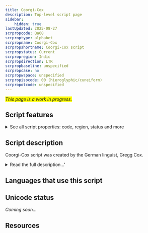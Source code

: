 ```yaml
---
title: Coorgi-Cox
description: Top-level script page
sidebar:
    hidden: true
lastUpdated: 2025-08-27
scrpropcode: Qa68
scrproptype: alphabet
scrpropname: Coorgi-Cox
scrpropshortname: Coorgi-Cox script
scrpropstatus: Current
scrpropregion: Indic
scrpropdirection: LTR
scrpropbaseline: unspecified
scrpropcase: no
scrpropwspace: unspecified
scrpropisocode: 00 (hieroglyphic/cuneiform)
scrpropotcode: unspecified
---
```


<span style='background-color:yellow'>_This page is a work in progress._</span>


## Script features

<details>
<summary> See all script properties: code, region, status and more</summary>
<ScriptInfo />
</details>

## Script description

Coorgi-Cox script was created by the German linguist, Gregg Cox.

<details>
<summary>Read the full description...'</summary>He formally introduced this script in April 2005. It was developed to write the [Kodava language](https://www.ethnologue.com/language/kfa), which is also referred to as Coorgi. Coorgi-Cox is comprised of eight vowels, 26 consonants and a double vowel marker. Each letter represents a different sound.  

The Kodava language is classified as a Dravidian language that is specifically used in the Kodagu district, or Coorg region, of the Karnataka state in India. Since no traditional written script exists for the Kodava language, Kannada script and the Coorgi-Cox script are used. Currently, there is widespread debate as to whether switching from Kannada script to Coorgi-Cox script would be beneficial or whether switching to a Latin alphabet based writing system would be more useful.

_This script is not currently recognized by the [ISO 15924 standard](http://www.unicode.org/iso15924/), but is included in ScriptSource for research purposes. If you have any information on this script, please add the information to this site. Your contributions can be a great help in refining and expanding the ISO 15924 standard. The [Script Encoding Initiative](http://www.linguistics.berkeley.edu/sei/) is working to support the inclusion of this script in the standard, and contributions here will support their efforts._
</details>

## Languages that use this script

<WsList script='Qa68' wsMax='5' />

## Unicode status

_Coming soon..._

## Resources

<ScriptResources detailSummary='seemore' />

